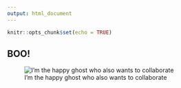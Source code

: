 ```yaml
---
output: html_document
---
```


```r
knitr::opts_chunk$set(echo = TRUE)
```

## BOO!
![I'm the happy ghost who also wants to collaborate](https://encrypted-tbn0.gstatic.com/images?q=tbn:ANd9GcQG6H-7uqp-A_3gNtkPUvprx6uOLHL4wuDw6A&s)